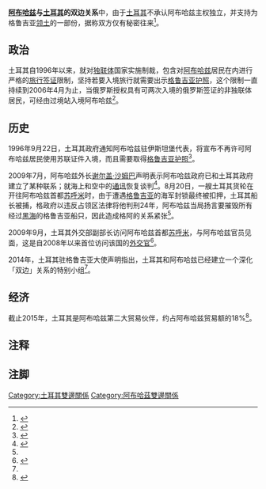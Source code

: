 {{Infobox Bilateral relations|阿布哈茲與土耳其|Abkhazia|Turkey}}

'''[[阿布哈兹|阿布哈兹]]与[[土耳其|土耳其]]的双边关系'''中，由于[[土耳其|土耳其]]不承认阿布哈兹主权独立，并支持为格鲁吉亚[[领土|领土]]的一部份，据称双方仅有秘密往来<ref name="dailynews">{{cite web |title=Turkey squeezed once again between Georgia, Abkhazia |author=Barçin Yinanç |url=http://www.hurriyetdailynews.com/n.php?n=turkey-squeezed-one-more-time-between-georgia-and-abkhazia-2009-09-03 |publisher={{link-en|土耳其每日新闻|Hürriyet Daily News}} |date=2009-09-03 |archiveurl=https://archive.today/20130125192444/http://www.hurriyetdailynews.com/default.aspx?pageid=438&n=turkey-squeezed-one-more-time-between-georgia-and-abkhazia-2009-09-03 |archivedate=2013-01-25 |dead-url=yes |access-date=2016-12-04 }}</ref>。

== 政治 ==
土耳其自1996年以来，就对[[独联体|独联体]]国家实施制裁，包含对[[阿布哈兹|阿布哈兹]]居民在内进行严格的[[旅行签证|旅行签证]]限制，坚持若要入境旅行就需要出示[[格鲁吉亚护照|格鲁吉亚护照]]，这个限制一直持续到2006年4月为止，当俄罗斯授权具有可两次入境的俄罗斯签证的非独联体居民，可经由{{link-en|普索|Psou (village)}}过境站入境阿布哈兹{{notetag|原文：Turkish participation in the CIS sanctions included a severe travel restriction on residents of Abkhazia, insisting  that  international  travel  required  a  Georgian  passport.}}{{notetag|原文：This  restriction  on travel  was  to  last  until  April  2006,  when  Russia  authorised  non-CIS  citizens  with  a  double-entry Russian  visa  to  enter  Abkhazia  via  the  Psou  crossing (Punsmann  2008,  84).}}<ref>{{cite web|title=The foreign policy options of a small unrecognised state: the case of Abkhazia |url=https://www.tandfonline.com/doi/pdf/10.1080/23761199.2014.11417293 |author=Thomas Frear |publisher=Caucasus Survey |date=2015-04-13 |format=PDF |language=en |archiveurl=https://web.archive.org/web/20190511162250/https://www.tandfonline.com/doi/pdf/10.1080/23761199.2014.11417293 |archivedate=2019-05-11|dead-url=no}}</ref>。

== 历史 ==
1996年9月22日，土耳其政府通知阿布哈兹驻伊斯坦堡代表，将宣布不再许可阿布哈兹居民使用苏联证件入境，而且需要取得[[格鲁吉亚护照|格鲁吉亚护照]]<ref>{{cite journal |last=[[詹姆斯敦基金会|詹姆斯敦基金会]]|title=ABKHAZIAN ACCESS TO TURKEY CURBED. |url=https://jamestown.org/program/abkhazian-access-to-turkey-curbed/ |journal=Monitor |date=1996-09-24 |volume=2 |issue=177 |archiveurl=https://archive.today/20190511165728/https://jamestown.org/program/abkhazian-access-to-turkey-curbed/ |archivedate=2019-05-11 |dead-url=no |author= |access-date=2019-05-11 }}</ref>。

2009年7月，阿布哈兹外长[[谢尔盖·沙姆巴|谢尔盖·沙姆巴]]声明表示阿布哈兹政府已和土耳其政府建立了某种联系；就海上和空中的[[通讯|通讯]]恢复谈判<ref name="gt0611">{{cite news |url=http://www.georgiatimes.info/en/articles/14408.html |title=Shamba: Abkhazia establishes relations with Turkey |date=2009-06-11 |publisher=格鲁吉亚时报 |archiveurl=https://archive.today/20120529202056/http://www.georgiatimes.info/en/news/14408.html |archivedate=2012-05-29 |access-date=2016-12-04 |dead-url=yes }}</ref>。8月20日，一艘土耳其货轮在开往阿布哈兹首都[[苏呼米|苏呼米]]时，由于遭遇[[格鲁吉亚|格鲁吉亚]]的海军封锁最终被扣押，土耳其船长被捕，格政府以违反占领区法律将他判刑24年，阿布哈兹当局扬言要摧毁所有经过[[黑海|黑海]]的格鲁吉亚船只，因此造成格阿的关系紧张<ref name="dailynews"/>。

2009年9月，土耳其外交部副部长{{link-tr|泰兹詹|Ünal Çeviköz}}访问阿布哈兹首都[[苏呼米|苏呼米]]，与阿布哈兹官员见面，这是自2008年以来首位访问该国的[[外交官|外交官]]<ref>{{cite web |title=Turkey-Abkhazia relations after Çeviköz |url=http://abkhazworld.com/aw/diaspora/168-turkey-abkhazia-relations-after-cevikoz |publisher=阿布哈兹世界网 |date=2009-09-17 |archiveurl=https://archive.today/20161212101039/http://abkhazworld.com/aw/diaspora/168-turkey-abkhazia-relations-after-cevikoz |archivedate=2016-12-12 |dead-url=no |access-date=2016-12-04 }}</ref>。

2014年，土耳其驻格鲁吉亚大使{{link-tr|穆拉布兰|Levent Murat Burhan}}声明指出，土耳其和阿布哈兹已经建立一个深化「双边」关系的特别小组<ref name="Jamestown" />。

== 经济 ==
截止2015年，土耳其是阿布哈兹第二大贸易伙伴，约占阿布哈兹贸易额的18%<ref name="Jamestown">{{cite web |title=Defying Georgia, Turkey Gradually Cultivates its Influence in Separatist Abkhazia |url=https://jamestown.org/program/defying-georgia-turkey-gradually-cultivates-its-influence-in-separatist-abkhazia/ |author='''Vasili Rukhadze''' |publisher=[[詹姆斯敦基金会|詹姆斯敦基金会]]|date=2015-10-01 |archiveurl=https://archive.today/20161212101119/https://jamestown.org/program/defying-georgia-turkey-gradually-cultivates-its-influence-in-separatist-abkhazia/ |archivedate=2016-12-12 |dead-url=no |access-date=2016-12-04 }}</ref>。

== 注释 ==
<references group="註" />

== 注脚 ==
{{reflist}}

{{阿布哈茲外交}}
{{土耳其外交}}
[[Category:土耳其雙邊關係|Category:土耳其雙邊關係]]
[[Category:阿布哈茲雙邊關係|Category:阿布哈茲雙邊關係]]